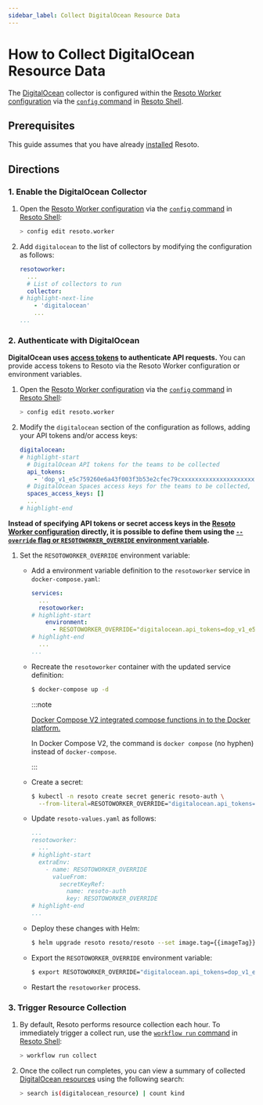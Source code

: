 ```yaml
---
sidebar_label: Collect DigitalOcean Resource Data
---
```


# How to Collect DigitalOcean Resource Data

The [DigitalOcean](../../reference/unified-data-model/digitalocean.mdx) collector is configured within the [Resoto Worker configuration](../../reference/configuration/index.mdx) via the [`config` command](../../reference/cli/config/index.mdx) in [Resoto Shell](../../reference/components/shell.mdx).

## Prerequisites

This guide assumes that you have already [installed](../../getting-started/install-resoto/index.mdx) Resoto.

## Directions

### 1. Enable the DigitalOcean Collector

1. Open the [Resoto Worker configuration](../../reference/configuration/index.mdx) via the [`config` command](../../reference/cli/config) in [Resoto Shell](../../reference/components/shell):

   ```bash
   > config edit resoto.worker
   ```

2. Add `digitalocean` to the list of collectors by modifying the configuration as follows:

   ```yaml
   resotoworker:
     ...
     # List of collectors to run
     collector:
   # highlight-next-line
       - 'digitalocean'
       ...
   ...
   ```

### 2. Authenticate with DigitalOcean

**DigitalOcean uses [access tokens](https://cloud.digitalocean.com/account/api/tokens) to authenticate API requests.** You can provide access tokens to Resoto via the Resoto Worker configuration or environment variables.

<Tabs>

<TabItem value="configuration" label="Resoto Worker Configuration">

1. Open the [Resoto Worker configuration](../../reference/configuration/index.mdx) via the [`config` command](../../reference/cli/config) in [Resoto Shell](../../reference/components/shell):

   ```bash
   > config edit resoto.worker
   ```

2. Modify the `digitalocean` section of the configuration as follows, adding your API tokens and/or access keys:

   ```yaml
   digitalocean:
   # highlight-start
     # DigitalOcean API tokens for the teams to be collected
     api_tokens:
       - 'dop_v1_e5c759260e6a43f003f3b53e2cfec79cxxxxxxxxxxxxxxxxxxxxxxxxxxxxxxxx'
     # DigitalOcean Spaces access keys for the teams to be collected, separated by colons
     spaces_access_keys: []
     ...
   # highlight-end
   ```

</TabItem>

<TabItem value="environment" label="Environment Variables">

**Instead of specifying API tokens or secret access keys in the [Resoto Worker configuration](../../reference/configuration/index.mdx) directly, it is possible to define them using the [`--override` flag or `RESOTOWORKER_OVERRIDE` environment variable](../../reference/configuration/index.mdx#overriding-individual-properties).**

1.  Set the `RESOTOWORKER_OVERRIDE` environment variable:

    <Tabs groupId="install-method">

    <TabItem value="docker" label="Docker">

    - Add a environment variable definition to the `resotoworker` service in `docker-compose.yaml`:

      ```yaml title="docker-compose.yaml"
      services:
        ...
        resotoworker:
      # highlight-start
          environment:
            - RESOTOWORKER_OVERRIDE="digitalocean.api_tokens=dop_v1_e5c759260e6a43f003f3b53e2cfec79cxxxxxxxxxxxxxxxxxxxxxxxx"
      # highlight-end
        ...
      ...
      ```

    - Recreate the `resotoworker` container with the updated service definition:

      ```bash
      $ docker-compose up -d
      ```

      :::note

      [Docker Compose V2 integrated compose functions in to the Docker platform.](https://docs.docker.com/compose/#compose-v2-and-the-new-docker-compose-command)

      In Docker Compose V2, the command is `docker compose` (no hyphen) instead of `docker-compose`.

      :::

    </TabItem>

    <TabItem value="kubernetes" label="Kubernetes">

    - Create a secret:

      ```bash
      $ kubectl -n resoto create secret generic resoto-auth \
        --from-literal=RESOTOWORKER_OVERRIDE="digitalocean.api_tokens=dop_v1_e5c759260e6a43f003f3b53e2cfec79cxxxxxxxxxxxxxxxxxxxxxxxx"
      ```

    - Update `resoto-values.yaml` as follows:

      ```yaml title="resoto-values.yaml"
      ...
      resotoworker:
        ...
      # highlight-start
        extraEnv:
          - name: RESOTOWORKER_OVERRIDE
            valueFrom:
              secretKeyRef:
                name: resoto-auth
                key: RESOTOWORKER_OVERRIDE
      # highlight-end
      ...
      ```

    - Deploy these changes with Helm:

      ```bash
      $ helm upgrade resoto resoto/resoto --set image.tag={{imageTag}} -f resoto-values.yaml
      ```

    </TabItem>

    <TabItem value="pip" label="pip">

    - Export the `RESOTOWORKER_OVERRIDE` environment variable:

      ```bash
      $ export RESOTOWORKER_OVERRIDE="digitalocean.api_tokens=dop_v1_e5c759260e6a43f003f3b53e2cfec79cxxxxxxxxxxxxxxxxxxxxxxxx"
      ```

    - Restart the `resotoworker` process.

    </TabItem>

    </Tabs>

</TabItem>

</Tabs>

### 3. Trigger Resource Collection

1. By default, Resoto performs resource collection each hour. To immediately trigger a collect run, use the [`workflow run` command](../../reference/cli/workflow/run.mdx) in [Resoto Shell](../../reference/components/shell):

   ```bash
   > workflow run collect
   ```

2. Once the collect run completes, you can view a summary of collected [DigitalOcean resources](../../reference/unified-data-model/digitalocean.mdx) using the following search:

   ```bash
   > search is(digitalocean_resource) | count kind
   ```
